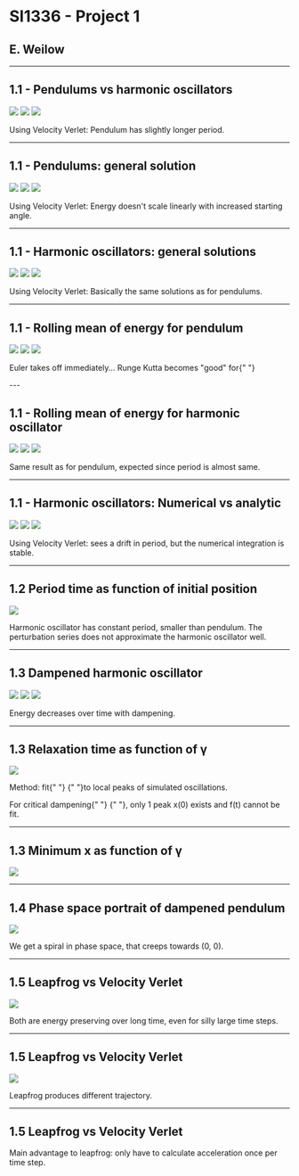 
# SI1336 - Project 1
## E. Weilow
<link rel="stylesheet" href="https://cdn.jsdelivr.net/npm/katex@0.10.0-alpha/dist/katex.min.css" integrity="sha384-BTL0nVi8DnMrNdMQZG1Ww6yasK9ZGnUxL1ZWukXQ7fygA1py52yPp9W4wrR00VML" crossOrigin="anonymous"/>

---

## 1.1 - Pendulums vs harmonic oscillators

![](./plots/1_1/comparison_1.png)
![](./plots/1_1/comparison_2.png)
![](./plots/1_1/comparison_3.png)

Using Velocity Verlet: Pendulum has slightly longer period.

---

## 1.1 - Pendulums: general solution

![](./plots/1_1/sol_pendulum_1.png)
![](./plots/1_1/sol_pendulum_2.png)
![](./plots/1_1/sol_pendulum_3.png)

Using Velocity Verlet: Energy doesn't scale linearly with increased starting angle.


---

## 1.1 - Harmonic oscillators: general solutions

![](./plots/1_1/sol_harmonic_1.png)
![](./plots/1_1/sol_harmonic_2.png)
![](./plots/1_1/sol_harmonic_3.png)

Using Velocity Verlet: Basically the same solutions as for pendulums. 

---

## 1.1 - Rolling mean of energy for pendulum
![](./plots/1_1/rollingMean_1.png)
![](./plots/1_1/rollingMean_2.png)
![](./plots/1_1/rollingMean_3.png)

<p>
Euler takes off immediately... Runge Kutta becomes "good" for{" "}
<InlineTex texContent={"$$\\Delta t \\approx 0.01$$"}/>
</p>
---

## 1.1 - Rolling mean of energy for harmonic oscillator
![](./plots/1_1/rollingMean_harmonic_1.png)
![](./plots/1_1/rollingMean_harmonic_2.png)
![](./plots/1_1/rollingMean_harmonic_3.png)

Same result as for pendulum, expected since period is almost same.

---

## 1.1 - Harmonic oscillators: Numerical vs analytic

![](./plots/1_1/comparison_numanalytic_1.png)
![](./plots/1_1/comparison_numanalytic_2.png)
![](./plots/1_1/comparison_numanalytic_3.png)

Using Velocity Verlet: sees a drift in period, but the numerical integration is stable.

---

## 1.2 Period time as function of initial position
![](./plots/1_2/period.png)

Harmonic oscillator has constant period, smaller than pendulum.
The perturbation series does not approximate the harmonic oscillator well.

---

## 1.3 Dampened harmonic oscillator

![](./plots/1_3/dampened_dx.png)
![](./plots/1_3/dampened_E.png)
![](./plots/1_3/dampened_x.png)

Energy decreases over time with dampening.

---

## 1.3 Relaxation time as function of γ
![](./plots/1_3/study.png)

<p>
Method: fit{" "}
<InlineTex texContent={"$$f(t) = A e^{-Bt}$$"}/>
{" "}to local peaks of simulated oscillations.
</p>
<p>
For critical dampening{" "}
<InlineTex texContent={"$$\\gamma_c \\approx 5.9$$"}/>
{" "}, only 1 peak x(0) exists and f(t) cannot be fit.
</p>

---

## 1.3 Minimum x as function of γ
![](./plots/1_3/study_2.png)

---

## 1.4 Phase space portrait of dampened pendulum
![](./plots/1_4/study.png)

We get a spiral in phase space, that creeps towards (0, 0).

---

## 1.5 Leapfrog vs Velocity Verlet
![](./plots/1_5/study.png)

Both are energy preserving over long time, even for silly large time steps.

---

## 1.5 Leapfrog vs Velocity Verlet
![](./plots/1_5/study2.png)

Leapfrog produces different trajectory.

---

## 1.5 Leapfrog vs Velocity Verlet
Main advantage to leapfrog: only have to calculate acceleration once per time step.